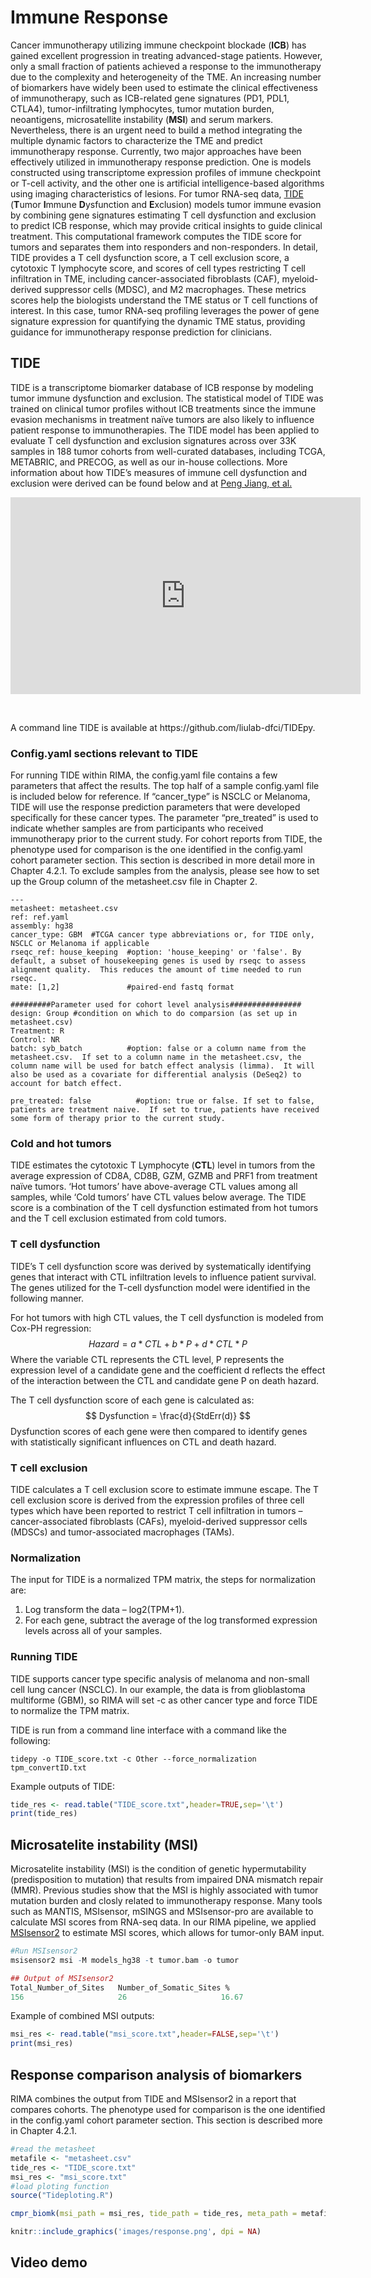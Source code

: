 # Immune Response {#Response}

Cancer immunotherapy utilizing immune checkpoint blockade (**ICB**) has gained excellent progression in treating advanced-stage patients. However, only a small fraction of patients achieved a response to the immunotherapy due to the complexity and heterogeneity of the TME. An increasing number of biomarkers have widely been used to estimate the clinical effectiveness of immunotherapy, such as ICB-related gene signatures (PD1, PDL1, CTLA4), tumor-infiltrating lymphocytes, tumor mutation burden, neoantigens, microsatellite instability (**MSI**) and serum markers. Nevertheless, there is an urgent need to build a method integrating the multiple dynamic factors to characterize the TME and predict immunotherapy response. Currently, two major approaches have been effectively utilized in immunotherapy response prediction. One is models constructed using transcriptome expression profiles of immune checkpoint or T-cell activity, and the other one is artificial intelligence-based algorithms using imaging characteristics of lesions. For tumor RNA-seq data, <a href="http://tide.dfci.harvard.edu/">TIDE</a> (**T**umor **I**mmune **D**ysfunction and **E**xclusion) models tumor immune evasion by combining gene signatures estimating T cell dysfunction and exclusion to predict ICB response, which may provide critical insights to guide clinical treatment. This computational framework computes the TIDE score for tumors and separates them into responders and non-responders. In detail, TIDE provides a T cell dysfunction score, a T cell exclusion score, a cytotoxic T lymphocyte score, and scores of cell types restricting T cell infiltration in TME, including cancer-associated fibroblasts (CAF), myeloid-derived suppressor cells (MDSC), and M2 macrophages. These metrics scores help the biologists understand the TME status or T cell functions of interest. In this case, tumor RNA-seq profiling leverages the power of gene signature expression for quantifying the dynamic TME status, providing guidance for immunotherapy response prediction for clinicians.

## TIDE
TIDE is a transcriptome biomarker database of ICB response by modeling tumor immune
dysfunction and exclusion. The statistical model of TIDE was trained on clinical tumor profiles without ICB treatments since the immune evasion mechanisms in treatment naïve tumors are also likely to influence patient response to immunotherapies. The TIDE model has been applied to evaluate T cell dysfunction and exclusion signatures across over 33K samples in 188 tumor cohorts from well-curated databases, including TCGA, METABRIC, and PRECOG, as well as our in-house collections. More information about how TIDE's measures of immune cell dysfunction and exclusion were derived can be found below and at <a href="https://www.nature.com/articles/s41591-018-0136-1#MOESM1/">Peng Jiang, et al.</a> \

<iframe width="560" height="315" src="https://www.youtube.com/embed/WsBSi_sH-_g" frameborder="0" allow="accelerometer; autoplay; clipboard-write; encrypted-media; gyroscope; picture-in-picture" allowfullscreen></iframe> \

A command line TIDE is available at https://github.com/liulab-dfci/TIDEpy.

### Config.yaml sections relevant to TIDE
For running TIDE within RIMA, the config.yaml file contains a few parameters that affect the results.  The top half of a sample config.yaml file is included below for reference.  If "cancer_type" is NSCLC or Melanoma, TIDE will use the response prediction parameters that were developed specifically for these cancer types.  The parameter "pre_treated" is used to indicate whether samples are from participants who received immunotherapy prior to the current study.  For cohort reports from TIDE, the phenotype used for comparison is the one identified in the config.yaml cohort parameter section.  This section is described in more detail more in Chapter 4.2.1.  To exclude samples from the analysis, please see how to set up the Group column of the metasheet.csv file in Chapter 2.

```
---
metasheet: metasheet.csv
ref: ref.yaml
assembly: hg38
cancer_type: GBM  #TCGA cancer type abbreviations or, for TIDE only, NSCLC or Melanoma if applicable
rseqc_ref: house_keeping  #option: 'house_keeping' or 'false'. By default, a subset of housekeeping genes is used by rseqc to assess alignment quality.  This reduces the amount of time needed to run rseqc.  
mate: [1,2]               #paired-end fastq format

#########Parameter used for cohort level analysis################
design: Group #condition on which to do comparsion (as set up in metasheet.csv)
Treatment: R
Control: NR
batch: syb_batch          #option: false or a column name from the metasheet.csv.  If set to a column name in the metasheet.csv, the column name will be used for batch effect analysis (limma).  It will also be used as a covariate for differential analysis (DeSeq2) to account for batch effect.  

pre_treated: false          #option: true or false. If set to false, patients are treatment naive.  If set to true, patients have received some form of therapy prior to the current study.

````

### Cold and hot tumors
TIDE estimates the cytotoxic T Lymphocyte (**CTL**) level in tumors from the average expression of CD8A, CD8B, GZM, GZMB and PRF1 from treatment naïve tumors. ‘Hot tumors’ have above-average CTL values among all samples, while ‘Cold tumors’ have CTL values below average. The TIDE score is a combination of the T cell dysfunction estimated from hot tumors and the T cell exclusion estimated from cold tumors. \

### T cell dysfunction 
TIDE's T cell dysfunction score was derived by systematically identifying genes that interact with CTL infiltration levels to influence patient survival.  The genes utilized for the T-cell dysfunction model were identified in the following manner.

For hot tumors with high CTL values, the T cell dysfunction is modeled from Cox-PH regression:\
$$
Hazard = a*CTL+b*P+d*CTL*P
$$
Where the variable CTL represents the CTL level, P represents the expression level of a candidate gene and the coefficient d reflects the effect of the interaction between the CTL and candidate gene P on death hazard. 

The T cell dysfunction score of each gene is calculated as:
$$
Dysfunction = \frac{d}{StdErr(d)}
$$
Dysfunction scores of each gene were then compared to identify genes with statistically significant influences on CTL and death hazard.  


### T cell exclusion
TIDE calculates a T cell exclusion score to estimate immune escape. The T cell exclusion score is derived from the expression profiles of three cell types which have been reported to restrict T cell infiltration in tumors -- cancer-associated fibroblasts (CAFs), myeloid-derived suppressor cells (MDSCs) and tumor-associated macrophages (TAMs). \

### Normalization
The input for TIDE is a normalized TPM matrix, the steps for normalization are:\

1) Log transform the data -- log2(TPM+1).\
2) For each gene, subtract the average of the log transformed expression levels across all of your samples.\

### Running TIDE
TIDE supports cancer type specific analysis of melanoma and non-small cell lung cancer (NSCLC).  In our example, the data is from glioblastoma multiforme (GBM), so RIMA will set -c as other cancer type and force TIDE to normalize the TPM matrix.\

TIDE is run from a command line interface with a command like the following:
```
tidepy -o TIDE_score.txt -c Other --force_normalization tpm_convertID.txt

```
Example outputs of TIDE:\

``` R
tide_res <- read.table("TIDE_score.txt",header=TRUE,sep='\t')
print(tide_res)

```

## Microsatelite instability (MSI)

Microsatelite instability (MSI) is the condition of genetic hypermutability (predisposition to mutation) that results from impaired DNA mismatch repair (MMR). Previous studies show that the MSI is highly associated with tumor mutation burden and closly related to immunotherapy response. Many tools such as MANTIS, MSIsensor, mSINGS and MSIsensor-pro are available to calculate MSI scores from RNA-seq data. In our RIMA pipeline, we applied <a href="https://github.com/niu-lab/msisensor2">MSIsensor2</a> to estimate MSI scores, which allows for tumor-only BAM input. 

```r
#Run MSIsensor2 
msisensor2 msi -M models_hg38 -t tumor.bam -o tumor

## Output of MSIsensor2
Total_Number_of_Sites	Number_of_Somatic_Sites	%
156	                    26	                   16.67
```


Example of combined MSI outputs:
``` R
msi_res <- read.table("msi_score.txt",header=FALSE,sep='\t')
print(msi_res)
```

## Response comparison analysis of biomarkers

RIMA combines the output from TIDE and MSIsensor2 in a report that compares cohorts.  The phenotype used for comparison is the one identified in the config.yaml cohort parameter section.  This section is described more in Chapter 4.2.1.

```r
#read the metasheet
metafile <- "metasheet.csv"
tide_res <- "TIDE_score.txt"
msi_res <- "msi_score.txt"
#load ploting function
source("Tideploting.R")

cmpr_biomk(msi_path = msi_res, tide_path = tide_res, meta_path = metafile, phenotype = "Responder")

```
```r
knitr::include_graphics('images/response.png', dpi = NA)
```


## Video demo

